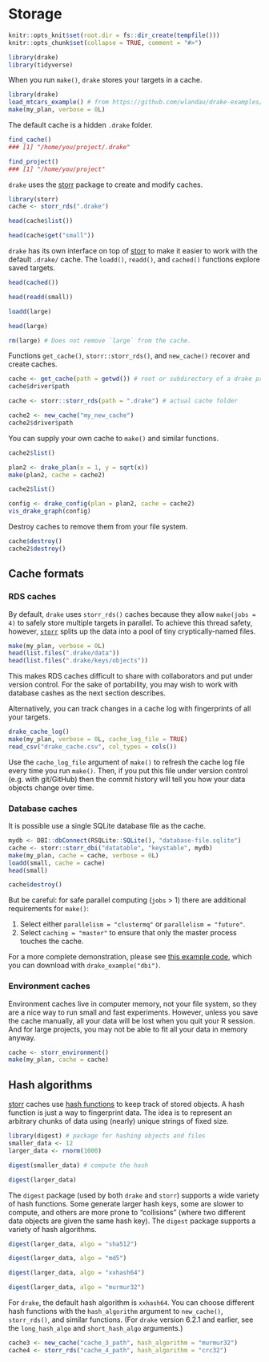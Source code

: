 # Storage {#store}

```r
knitr::opts_knit$set(root.dir = fs::dir_create(tempfile()))
knitr::opts_chunk$set(collapse = TRUE, comment = "#>")
```

```r
library(drake)
library(tidyverse)
```

When you run `make()`, `drake` stores your targets in a cache.

```r
library(drake)
load_mtcars_example() # from https://github.com/wlandau/drake-examples/tree/master/mtcars
make(my_plan, verbose = 0L)
```

The default cache is a hidden `.drake` folder. 

```r
find_cache()
### [1] "/home/you/project/.drake"

find_project()
### [1] "/home/you/project"
```

`drake` uses the [storr](https://github.com/richfitz/storr) package to create and modify caches.

```r
library(storr)
cache <- storr_rds(".drake")

head(cache$list())

head(cache$get("small"))
```

`drake` has its own interface on top of [storr](https://github.com/richfitz/storr) to make it easier to work with the default  `.drake/` cache. The `loadd()`, `readd()`, and `cached()` functions explore saved targets.

```r
head(cached())

head(readd(small))

loadd(large)

head(large)

rm(large) # Does not remove `large` from the cache.
```

Functions `get_cache()`, `storr::storr_rds()`, and `new_cache()` recover and create caches.

```r
cache <- get_cache(path = getwd()) # root or subdirectory of a drake project
cache$driver$path

cache <- storr::storr_rds(path = ".drake") # actual cache folder

cache2 <- new_cache("my_new_cache")
cache2$driver$path
```

You can supply your own cache to `make()` and similar functions.

```r
cache2$list()

plan2 <- drake_plan(x = 1, y = sqrt(x))
make(plan2, cache = cache2)

cache2$list()

config <- drake_config(plan = plan2, cache = cache2)
vis_drake_graph(config)
```

Destroy caches to remove them from your file system.

```r
cache$destroy()
cache2$destroy()
```

## Cache formats

### RDS caches

By default, `drake` uses `storr_rds()` caches because they allow `make(jobs = 4)` to safely store multiple targets in parallel. To achieve this thread safety, however, [`storr`](https://github.com/richfitz/storr) splits up the data into a pool of tiny cryptically-named files.

```r
make(my_plan, verbose = 0L)
head(list.files(".drake/data"))
head(list.files(".drake/keys/objects"))
```

This makes RDS caches difficult to share with collaborators and put under version control. For the sake of portability, you may wish to work with database cashes as the next section describes.

Alternatively, you can track changes in a cache log with fingerprints of all your targets.

```r
drake_cache_log()
make(my_plan, verbose = 0L, cache_log_file = TRUE)
read_csv("drake_cache.csv", col_types = cols())
```

Use the `cache_log_file` argument of `make()` to refresh the cache log file every time you run `make()`. Then, if you put this file under version control (e.g. with git/GitHub) then the commit history will tell you how your data objects change over time.

### Database caches

It is possible use a single SQLite database file as the cache.

```r
mydb <- DBI::dbConnect(RSQLite::SQLite(), "database-file.sqlite")
cache <- storr::storr_dbi("datatable", "keystable", mydb)
make(my_plan, cache = cache, verbose = 0L)
loadd(small, cache = cache)
head(small)
```

```r
cache$destroy()
```

But be careful: for safe parallel computing (`jobs` > 1) there are additional requirements for `make()`:

1. Select either `parallelism = "clustermq"` or `parallelism = "future"`.
2. Select `caching = "master"` to ensure that only the master process touches the cache.

For a more complete demonstration, please see [this example code](https://github.com/wlandau/drake-examples/tree/master/dbi), which you can download with `drake_example("dbi")`.

### Environment caches

Environment caches live in computer memory, not your file system, so they are a nice way to run small and fast experiments. However, unless you save the cache manually, all your data will be lost when you quit your R session. And for large projects, you may not be able to fit all your data in memory anyway.

```r
cache <- storr_environment()
make(my_plan, cache = cache)
```

## Hash algorithms

[storr](https://github.com/richfitz/storr) caches use [hash functions ](https://en.wikipedia.org/wiki/Hash_function) to keep track of stored objects. A hash function is just a way to fingerprint data. The idea is to represent an arbitrary chunks of data using (nearly) unique strings of fixed size.

```r
library(digest) # package for hashing objects and files
smaller_data <- 12
larger_data <- rnorm(1000)

digest(smaller_data) # compute the hash

digest(larger_data)
```

The `digest` package (used by both `drake` and `storr`) supports a wide variety of hash functions. Some generate larger hash keys, some are slower to compute, and others are more prone to "collisions" (where two different data objects are given the same hash key). The `digest` package supports a variety of hash algorithms.

```r
digest(larger_data, algo = "sha512")

digest(larger_data, algo = "md5")

digest(larger_data, algo = "xxhash64")

digest(larger_data, algo = "murmur32")
```

For `drake`, the default hash algorithm is `xxhash64`. You can choose different hash functions with the `hash_algorithm` argument to `new_cache()`, `storr_rds()`, and similar functions. (For `drake` version 6.2.1 and earlier, see the `long_hash_algo` and `short_hash_algo` arguments.)

```r
cache3 <- new_cache("cache_3_path", hash_algorithm = "murmur32")
cache4 <- storr_rds("cache_4_path", hash_algorithm = "crc32")
```

